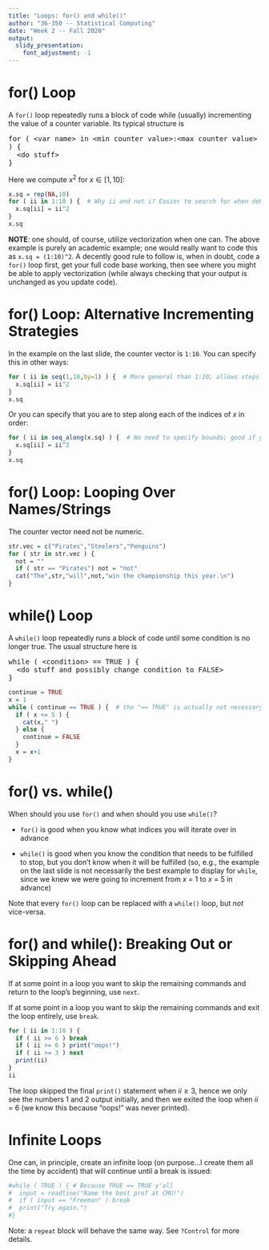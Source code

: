 ```yaml
---
title: "Loops: for() and while()"
author: "36-350 -- Statistical Computing"
date: "Week 2 -- Fall 2020"
output:
  slidy_presentation: 
    font_adjustment: -1
---
```


for() Loop
===

A `for()` loop repeatedly runs a block of code while (usually) incrementing the value of a counter variable. Its typical structure is

<tt>
for ( &lt;var name&gt; in &lt;min counter value&gt;:&lt;max counter value&gt; ) {<br>
&nbsp;&nbsp;&lt;do stuff&gt;<br>
}
</tt>

Here we compute $x^2$ for $x \in [1,10]$:
```r
x.sq = rep(NA,10)
for ( ii in 1:10 ) {  # Why ii and not i? Easier to search for when debugging large code bases.
  x.sq[ii] = ii^2
}
x.sq
```
**NOTE**: one should, of course, utilize vectorization when one can. The above example is purely an academic example; one would really want to code this as `x.sq = (1:10)^2`. A decently good rule to follow is, when in doubt, code a `for()` loop first, get your full code base working, then see where you might be able to apply vectorization (while always checking that your output is unchanged as you update code).

for() Loop: Alternative Incrementing Strategies
===

In the example on the last slide, the counter vector is `1:10`. You can specify this in other ways:
```r
for ( ii in seq(1,10,by=1) ) {  # More general than 1:10; allows steps of size > 1.
  x.sq[ii] = ii^2
}
x.sq
```

Or you can specify that you are to step along each of the indices of $x$ in order:
```r
for ( ii in seq_along(x.sq) ) {  # No need to specify bounds; good if you change the length of x.sq
  x.sq[ii] = ii^2
}
x.sq
```

for() Loop: Looping Over Names/Strings
===

The counter vector need not be numeric.
```r
str.vec = c("Pirates","Steelers","Penguins")
for ( str in str.vec ) {
  not = ""
  if ( str == "Pirates") not = "not"
  cat("The",str,"will",not,"win the championship this year.\n")
}
```

while() Loop
===

A `while()` loop repeatedly runs a block of code until some condition is no longer true. The usual structure here is

<tt>
while ( &lt;condition&gt; == TRUE ) {<br>
&nbsp;&nbsp;&lt;do stuff and possibly change condition to FALSE&gt;<br>
}
</tt>

```r
continue = TRUE
x = 1
while ( continue == TRUE ) {  # the "== TRUE" is actually not necessary here
  if ( x <= 5 ) {
    cat(x," ")
  } else {
    continue = FALSE
  }
  x = x+1
}
```

for() vs. while()
===

When should you use `for()` and when should you use `while()`?

- `for()` is good when you know what indices you will iterate over in advance

- `while()` is good when you know the condition that needs to be fulfilled to stop, but you don't know when it will be fulfilled (so, e.g., the example on the last slide is not necessarily the best example to display for `while`, since we knew we were going to increment from $x$ = 1 to $x$ = 5 in advance)

Note that every `for()` loop can be replaced with a `while()` loop, but *not* vice-versa.

for() and while(): Breaking Out or Skipping Ahead
===

If at some point in a loop you want to skip the remaining commands and return to the loop's beginning, use `next`.

If at some point in a loop you want to skip the remaining commands and exit the loop entirely, use `break`.

```r
for ( ii in 1:10 ) {
  if ( ii >= 6 ) break
  if ( ii >= 6 ) print("oops!")
  if ( ii >= 3 ) next
  print(ii)
}
ii
```
The loop skipped the final `print()` statement when $ii \geq 3$, hence we only see the numbers 1 and 2 output initially, and then we exited the loop when $ii$ = 6 (we know this because "oops!" was never printed).

Infinite Loops
===

One can, in principle, create an infinite loop (on purpose...I create them all the time by accident) that will continue until a break is issued:
```r
#while ( TRUE ) { # Because TRUE == TRUE y'all
#  input = readline("Name the best prof at CMU!")
#  if ( input == "Freeman" ) break
#  print("Try again.")
#}
```
Note: a `repeat` block will behave the same way. See `?Control` for more details.
